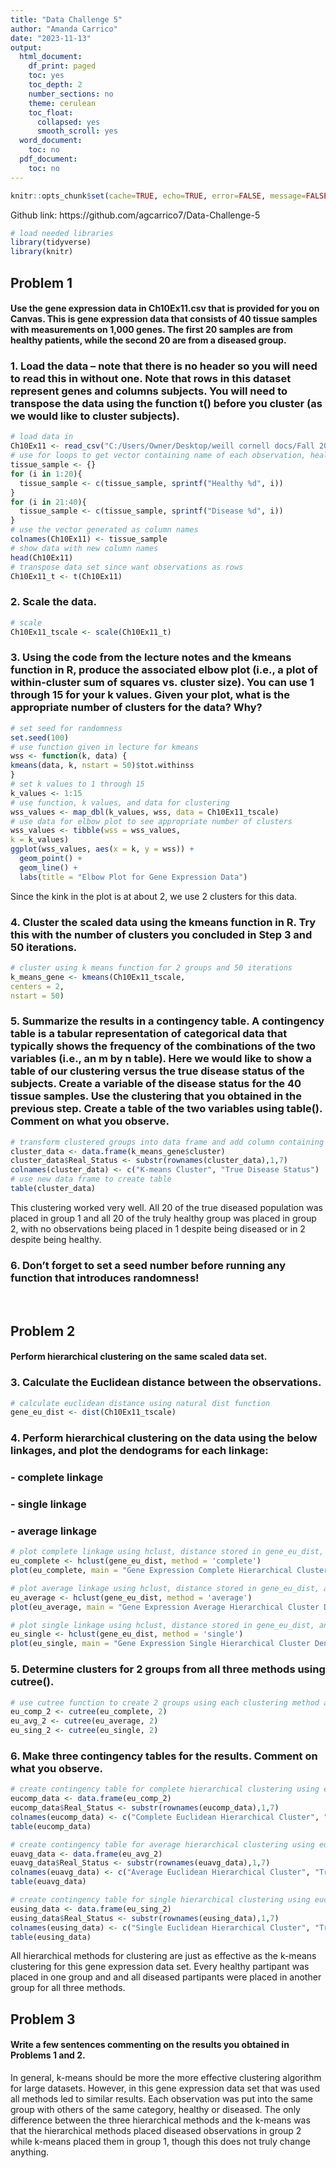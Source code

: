```yaml
---
title: "Data Challenge 5"
author: "Amanda Carrico"
date: "2023-11-13"
output:
  html_document:
    df_print: paged
    toc: yes
    toc_depth: 2
    number_sections: no
    theme: cerulean
    toc_float:
      collapsed: yes
      smooth_scroll: yes
  word_document:
    toc: no
  pdf_document:
    toc: no
---
```


```r
knitr::opts_chunk$set(cache=TRUE, echo=TRUE, error=FALSE, message=FALSE, warning=FALSE, tidy.opts=list(width.cutoff=60),tidy=TRUE)
```

Github link: https://github.com/agcarrico7/Data-Challenge-5 

```r
# load needed libraries
library(tidyverse)
library(knitr)
```

## Problem 1
#### Use the gene expression data in Ch10Ex11.csv that is provided for you on Canvas. This is gene expression data that consists of 40 tissue samples with measurements on 1,000 genes. The first 20 samples are from healthy patients, while the second 20 are from a diseased group.

### 1. Load the data – note that there is no header so you will need to read this in without one. Note that rows in this dataset represent genes and columns subjects. You will need to transpose the data using the function t() before you cluster (as we would like to cluster subjects).
```r
# load data in
Ch10Ex11 <- read_csv("C:/Users/Owner/Desktop/weill cornell docs/Fall 2023 courses/Data Science I/Ch10Ex11.csv", col_names = FALSE)
# use for loops to get vector containing name of each observation, healthy or diseased with the column number
tissue_sample <- {}
for (i in 1:20){
  tissue_sample <- c(tissue_sample, sprintf("Healthy %d", i))
}
for (i in 21:40){
  tissue_sample <- c(tissue_sample, sprintf("Disease %d", i))
}
# use the vector generated as column names
colnames(Ch10Ex11) <- tissue_sample
# show data with new column names
head(Ch10Ex11)
# transpose data set since want observations as rows
Ch10Ex11_t <- t(Ch10Ex11)
```

### 2. Scale the data.
```r
# scale
Ch10Ex11_tscale <- scale(Ch10Ex11_t)
```

### 3. Using the code from the lecture notes and the kmeans function in R, produce the associated elbow plot (i.e., a plot of within-cluster sum of squares vs. cluster size). You can use 1 through 15 for your k values. Given your plot, what is the appropriate number of clusters for the data? Why?
```r
# set seed for randomness
set.seed(100)
# use function given in lecture for kmeans
wss <- function(k, data) {
kmeans(data, k, nstart = 50)$tot.withinss
}
# set k values to 1 through 15
k_values <- 1:15
# use function, k values, and data for clustering
wss_values <- map_dbl(k_values, wss, data = Ch10Ex11_tscale)
# use data for elbow plot to see appropriate number of clusters
wss_values <- tibble(wss = wss_values,
k = k_values)
ggplot(wss_values, aes(x = k, y = wss)) +
  geom_point() +
  geom_line() +
  labs(title = "Elbow Plot for Gene Expression Data")
```

Since the kink in the plot is at about 2, we use 2 clusters for this data.

### 4. Cluster the scaled data using the kmeans function in R. Try this with the number of clusters you concluded in Step 3 and 50 iterations.
```r
# cluster using k means function for 2 groups and 50 iterations
k_means_gene <- kmeans(Ch10Ex11_tscale,
centers = 2,
nstart = 50)
```

### 5. Summarize the results in a contingency table. A contingency table is a tabular representation of categorical data that typically shows the frequency of the combinations of the two variables (i.e., an m by n table). Here we would like to show a table of our clustering versus the true disease status of the subjects. Create a variable of the disease status for the 40 tissue samples. Use the clustering that you obtained in the previous step. Create a table of the two variables using table(). Comment on what you observe.
```r
# transform clustered groups into data frame and add column containing whether observation was truly healthy or not
cluster_data <- data.frame(k_means_gene$cluster)
cluster_data$Real_Status <- substr(rownames(cluster_data),1,7)
colnames(cluster_data) <- c("K-means Cluster", "True Disease Status")
# use new data frame to create table
table(cluster_data)
```
This clustering worked very well. All 20 of the true diseased population was placed in group 1 and all 20 of the truly healthy group was placed in group 2, with no observations being placed in 1 despite being diseased or in 2 despite being healthy.

### 6. Don’t forget to set a seed number before running any function that introduces randomness!
<br>

## Problem 2
#### Perform hierarchical clustering on the same scaled data set.
### 3. Calculate the Euclidean distance between the observations.
```r
# calculate euclidean distance using natural dist function
gene_eu_dist <- dist(Ch10Ex11_tscale)
```

### 4. Perform hierarchical clustering on the data using the below linkages, and plot the dendograms for each linkage:
### - complete linkage
### - single linkage
### - average linkage
```r
# plot complete linkage using hclust, distance stored in gene_eu_dist, and plot function - use complete method
eu_complete <- hclust(gene_eu_dist, method = 'complete')
plot(eu_complete, main = "Gene Expression Complete Hierarchical Cluster Dendrogram \n Using Euclidean Distance", cex = .35)

# plot average linkage using hclust, distance stored in gene_eu_dist, and plot function - use average method
eu_average <- hclust(gene_eu_dist, method = 'average')
plot(eu_average, main = "Gene Expression Average Hierarchical Cluster Dendrogram \n Using Euclidean Distance", cex = .35)

# plot single linkage using hclust, distance stored in gene_eu_dist, and plot function - use single method
eu_single <- hclust(gene_eu_dist, method = 'single')
plot(eu_single, main = "Gene Expression Single Hierarchical Cluster Dendrogram \n Using Euclidean Distance", cex = .35)
```

### 5. Determine clusters for 2 groups from all three methods using cutree().
```r
# use cutree function to create 2 groups using each clustering method and store in variable
eu_comp_2 <- cutree(eu_complete, 2)
eu_avg_2 <- cutree(eu_average, 2)
eu_sing_2 <- cutree(eu_single, 2)
```

### 6. Make three contingency tables for the results. Comment on what you observe.
```r
# create contingency table for complete hierarchical clustering using euclidean distances 
eucomp_data <- data.frame(eu_comp_2)
eucomp_data$Real_Status <- substr(rownames(eucomp_data),1,7)
colnames(eucomp_data) <- c("Complete Euclidean Hierarchical Cluster", "True Disease Status")
table(eucomp_data)

# create contingency table for average hierarchical clustering using euclidean distances 
euavg_data <- data.frame(eu_avg_2)
euavg_data$Real_Status <- substr(rownames(euavg_data),1,7)
colnames(euavg_data) <- c("Average Euclidean Hierarchical Cluster", "True Disease Status")
table(euavg_data)

# create contingency table for single hierarchical clustering using euclidean distances 
eusing_data <- data.frame(eu_sing_2)
eusing_data$Real_Status <- substr(rownames(eusing_data),1,7)
colnames(eusing_data) <- c("Single Euclidean Hierarchical Cluster", "True Disease Status")
table(eusing_data)
```
All hierarchical methods for clustering are just as effective as the k-means clustering for this gene expression data set. Every healthy partipant was placed in one group and and all diseased partipants were placed in another group for all three methods.
<br>

## Problem 3
#### Write a few sentences commenting on the results you obtained in Problems 1 and 2.
In general, k-means should be more the more effective clustering algorithm for large datasets. However, in this gene expression data set that was used all methods led to similar results. Each observation was put into the same group with others of the same category, healthy or diseased. The only difference between the three hierarchical methods and the k-means was that the hierarchical methods placed diseased observations in group 2 while k-means placed them in group 1, though this does not truly change anything.